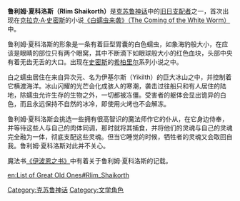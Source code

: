 '''鲁利姆·夏科洛斯（Rlim Shaikorth）'''是[[克苏鲁神话|克苏鲁神话]]中的[[旧日支配者|旧日支配者]]之一，首次出现在[[克拉克·A·史密斯|克拉克·A·史密斯]]的小说[[白蠕虫来袭|《白蠕虫来袭》（The Coming of the White Worm）]]中。

鲁利姆·夏科洛斯的形象是一条有着巨型胃囊的白色蠕虫，如象海豹般大小，在应该是眼睛的部位只有两个眼窝，其中不断滴下如眼球般大小的红色血块，头部中央有着无齿无舌的大口。出现在[[克拉克·A·史密斯|史密斯]]的[[希柏里尔|希柏里尔]]系列小说之中。

白之蠕虫居住在来自异次元、名为伊基尔斯（Yikilth）的巨大冰山之中，并控制着它横渡海洋。冰山闪耀的光芒会化成骇人的寒潮，袭击过往船只和有人居住的陆地，除蠕虫允许生存的生物之外，一切都被冻僵。受害者的躯体会显出诡异的白色，而且永远保持不自然的冰冷，即使用火烤也不会解冻。

鲁利姆·夏科洛斯会挑选一些拥有很高智识的魔法师作它的仆从，在它身边侍奉，并等待这些人与自己的肉体同调，那时就将其捕食，并将他们的灵魂与自己的灵魂完全融为一体，彻底支配这些灵魂。但当它睡觉的时候，牺牲者的灵魂又会取回自我。鲁利姆·夏科洛斯对此并不关心。

魔法书[[伊波恩之书|《伊波恩之书》]]中有着关于鲁利姆·夏科洛斯的记载。

{{克蘇魯神話}}

[[Category:克苏鲁神话|Category:克苏鲁神话]]
[[Category:文学角色|Category:文学角色]]

[[en:List_of_Great_Old_Ones#Rlim_Shaikorth|en:List of Great Old Ones#Rlim_Shaikorth]]